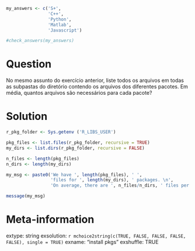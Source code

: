 ```r
my_answers <- c('S+', 
                'C++',
                'Python',
                'Matlab',
                'Javascript')

#check_answers(my_answers)
```

Question
========

No mesmo assunto do exercício anterior, liste todos os arquivos em todas as subpastas do diretório contendo os arquivos dos diferentes pacotes. Em média, quantos arquivos são necessários para cada pacote?


Solution
================

```r
r_pkg_folder <- Sys.getenv ('R_LIBS_USER')

pkg_files <- list.files(r_pkg_folder, recursive = TRUE)
my_dirs <- list.dirs(r_pkg_folder, recursive = FALSE)

n_files <- length(pkg_files)
n_dirs <- length(my_dirs)

my_msg <- paste0('We have ', length(pkg_files), ' ',
                 'files for ', length(my_dirs), ' packages. \n',
                 'On average, there are ', n_files/n_dirs, ' files per directory.')

message(my_msg)
```


Meta-information
================
extype: string
exsolution: `r mchoice2string(c(TRUE, FALSE, FALSE, FALSE, FALSE), single = TRUE)`
exname: "install pkgs"
exshuffle: TRUE


